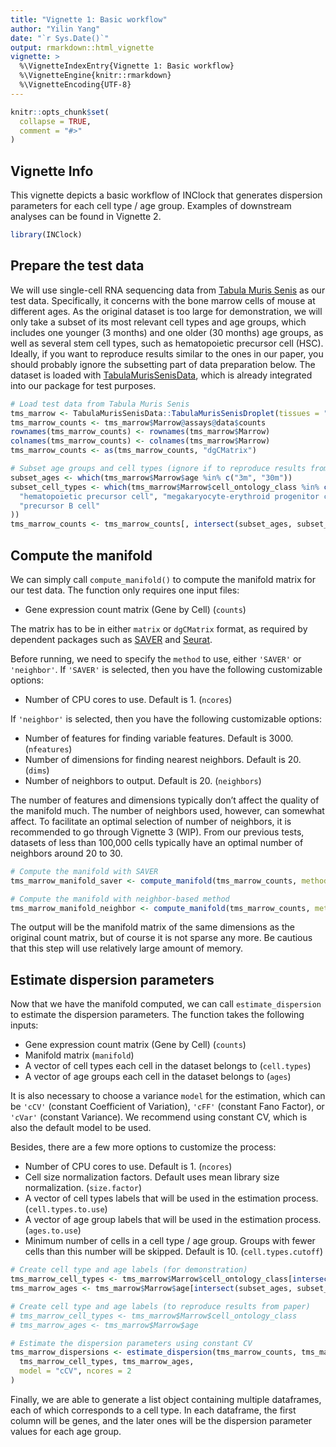 ```yaml
---
title: "Vignette 1: Basic workflow"
author: "Yilin Yang"
date: "`r Sys.Date()`"
output: rmarkdown::html_vignette
vignette: >
  %\VignetteIndexEntry{Vignette 1: Basic workflow}
  %\VignetteEngine{knitr::rmarkdown}
  %\VignetteEncoding{UTF-8}
---
```


```r
knitr::opts_chunk$set(
  collapse = TRUE,
  comment = "#>"
)
```

## Vignette Info

This vignette depicts a basic workflow of INClock that generates dispersion parameters for each cell type / age group. Examples of downstream analyses can be found in Vignette 2.

```r
library(INClock)
```

## Prepare the test data

We will use single-cell RNA sequencing data from [Tabula Muris Senis](https://tabula-muris-senis.ds.czbiohub.org/) as our test data. Specifically, it concerns with the bone marrow cells of mouse at different ages. As the original dataset is too large for demonstration, we will only take a subset of its most relevant cell types and age groups, which includes one younger (3 months) and one older (30 months) age groups, as well as several stem cell types, such as hematopoietic precursor cell (HSC). Ideally, if you want to reproduce results similar to the ones in our paper, you should probably ignore the subsetting part of data preparation below. The dataset is loaded with [TabulaMurisSenisData](https://fmicompbio.github.io/TabulaMurisSenisData/), which is already integrated into our package for test purposes.

```r
# Load test data from Tabula Muris Senis
tms_marrow <- TabulaMurisSenisData::TabulaMurisSenisDroplet(tissues = "Marrow")
tms_marrow_counts <- tms_marrow$Marrow@assays@data$counts
rownames(tms_marrow_counts) <- rownames(tms_marrow$Marrow)
colnames(tms_marrow_counts) <- colnames(tms_marrow$Marrow)
tms_marrow_counts <- as(tms_marrow_counts, "dgCMatrix")

# Subset age groups and cell types (ignore if to reproduce results from paper)
subset_ages <- which(tms_marrow$Marrow$age %in% c("3m", "30m"))
subset_cell_types <- which(tms_marrow$Marrow$cell_ontology_class %in% c(
  "hematopoietic precursor cell", "megakaryocyte-erythroid progenitor cell",
  "precursor B cell"
))
tms_marrow_counts <- tms_marrow_counts[, intersect(subset_ages, subset_cell_types)]
```

## Compute the manifold

We can simply call `compute_manifold()` to compute the manifold matrix for our test data. The function only requires one input files:

* Gene expression count matrix (Gene by Cell) (`counts`)

The matrix has to be in either `matrix` or `dgCMatrix` format, as required by dependent packages such as [SAVER](https://mohuangx.github.io/SAVER/) and [Seurat](https://satijalab.org/seurat/).

Before running, we need to specify the `method` to use, either `'SAVER'` or `'neighbor'`. If `'SAVER'` is selected, then you have the following customizable options:

* Number of CPU cores to use. Default is 1. (`ncores`)

If `'neighbor'` is selected, then you have the following customizable options:

* Number of features for finding variable features. Default is 3000. (`nfeatures`)
* Number of dimensions for finding nearest neighbors. Default is 20. (`dims`)
* Number of neighbors to output. Default is 20. (`neighbors`)

The number of features and dimensions typically don't affect the quality of the manifold much. The number of neighbors used, however, can somewhat affect. To facilitate an optimal selection of number of neighbors, it is recommended to go through Vignette 3 (WIP). From our previous tests, datasets of less than 100,000 cells typically have an optimal number of neighbors around 20 to 30.

```r
# Compute the manifold with SAVER
tms_marrow_manifold_saver <- compute_manifold(tms_marrow_counts, method = "SAVER")

# Compute the manifold with neighbor-based method
tms_marrow_manifold_neighbor <- compute_manifold(tms_marrow_counts, method = "neighbor")
```

The output will be the manifold matrix of the same dimensions as the original count matrix, but of course it is not sparse any more. Be cautious that this step will use relatively large amount of memory.

## Estimate dispersion parameters

Now that we have the manifold computed, we can call `estimate_dispersion` to estimate the dispersion parameters. The function takes the following inputs:

* Gene expression count matrix (Gene by Cell) (`counts`)
* Manifold matrix (`manifold`)
* A vector of cell types each cell in the dataset belongs to (`cell.types`)
* A vector of age groups each cell in the dataset belongs to (`ages`)

It is also necessary to choose a variance `model` for the estimation, which can be `'cCV'` (constant Coefficient of Variation), `'cFF'` (constant Fano Factor), or 
`'cVar'` (constant Variance). We recommend using constant CV, which is also the default model to be used.

Besides, there are a few more options to customize the process:

* Number of CPU cores to use. Default is 1. (`ncores`)
* Cell size normalization factors. Default uses mean library size normalization. (`size.factor`)
* A vector of cell types labels that will be used in the estimation process. (`cell.types.to.use`)
* A vector of age group labels that will be used in the estimation process. (`ages.to.use`)
* Minimum number of cells in a cell type / age group. Groups with fewer cells than this number will be skipped. Default is 10. (`cell.types.cutoff`)

```r
# Create cell type and age labels (for demonstration)
tms_marrow_cell_types <- tms_marrow$Marrow$cell_ontology_class[intersect(subset_ages, subset_cell_types)]
tms_marrow_ages <- tms_marrow$Marrow$age[intersect(subset_ages, subset_cell_types)]

# Create cell type and age labels (to reproduce results from paper)
# tms_marrow_cell_types <- tms_marrow$Marrow$cell_ontology_class
# tms_marrow_ages <- tms_marrow$Marrow$age

# Estimate the dispersion parameters using constant CV
tms_marrow_dispersions <- estimate_dispersion(tms_marrow_counts, tms_marrow_manifold_neighbor,
  tms_marrow_cell_types, tms_marrow_ages,
  model = "cCV", ncores = 2
)
```

Finally, we are able to generate a list object containing multiple dataframes, each of which corresponds to a cell type. In each dataframe, the first column will be genes, and the later ones will be the dispersion parameter values for each age group.
